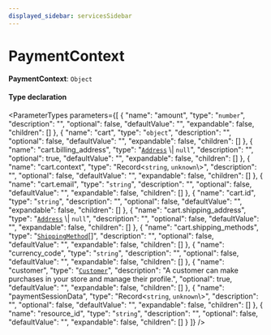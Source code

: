 ```yaml
---
displayed_sidebar: servicesSidebar
---
```



# PaymentContext

 **PaymentContext**: `Object`

#### Type declaration

<ParameterTypes parameters={[
  {
    "name": "amount",
    "type": "`number`",
    "description": "",
    "optional": false,
    "defaultValue": "",
    "expandable": false,
    "children": []
  },
  {
    "name": "cart",
    "type": "`object`",
    "description": "",
    "optional": false,
    "defaultValue": "",
    "expandable": false,
    "children": []
  },
  {
    "name": "cart.billing_address",
    "type": "[`Address`](../classes/Address.mdx) \\| ``null``",
    "description": "",
    "optional": true,
    "defaultValue": "",
    "expandable": false,
    "children": []
  },
  {
    "name": "cart.context",
    "type": "Record<`string`, `unknown`\\>",
    "description": "",
    "optional": false,
    "defaultValue": "",
    "expandable": false,
    "children": []
  },
  {
    "name": "cart.email",
    "type": "`string`",
    "description": "",
    "optional": false,
    "defaultValue": "",
    "expandable": false,
    "children": []
  },
  {
    "name": "cart.id",
    "type": "`string`",
    "description": "",
    "optional": false,
    "defaultValue": "",
    "expandable": false,
    "children": []
  },
  {
    "name": "cart.shipping_address",
    "type": "[`Address`](../classes/Address.mdx) \\| ``null``",
    "description": "",
    "optional": false,
    "defaultValue": "",
    "expandable": false,
    "children": []
  },
  {
    "name": "cart.shipping_methods",
    "type": "[`ShippingMethod`](../classes/ShippingMethod.mdx)[]",
    "description": "",
    "optional": false,
    "defaultValue": "",
    "expandable": false,
    "children": []
  },
  {
    "name": "currency_code",
    "type": "`string`",
    "description": "",
    "optional": false,
    "defaultValue": "",
    "expandable": false,
    "children": []
  },
  {
    "name": "customer",
    "type": "[`Customer`](../classes/Customer.mdx)",
    "description": "A customer can make purchases in your store and manage their profile.",
    "optional": true,
    "defaultValue": "",
    "expandable": false,
    "children": []
  },
  {
    "name": "paymentSessionData",
    "type": "Record<`string`, `unknown`\\>",
    "description": "",
    "optional": false,
    "defaultValue": "",
    "expandable": false,
    "children": []
  },
  {
    "name": "resource_id",
    "type": "`string`",
    "description": "",
    "optional": false,
    "defaultValue": "",
    "expandable": false,
    "children": []
  }
]} />

